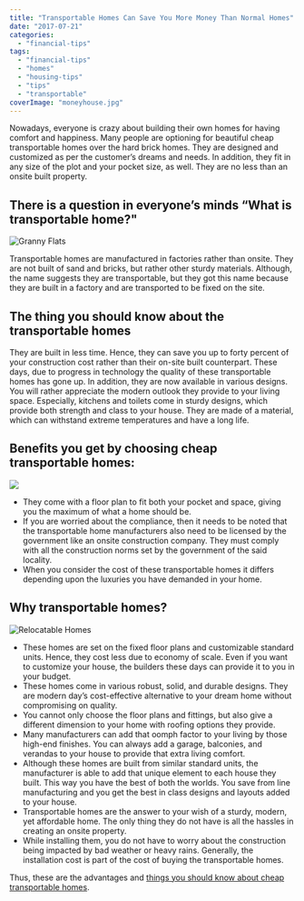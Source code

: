 ```yaml
---
title: "Transportable Homes Can Save You More Money Than Normal Homes"
date: "2017-07-21"
categories: 
  - "financial-tips"
tags: 
  - "financial-tips"
  - "homes"
  - "housing-tips"
  - "tips"
  - "transportable"
coverImage: "moneyhouse.jpg"
---
```


Nowadays, everyone is crazy about building their own homes for having comfort and happiness. Many people are optioning for beautiful cheap transportable homes over the hard brick homes. They are designed and customized as per the customer’s dreams and needs. In addition, they fit in any size of the plot and your pocket size, as well. They are no less than an onsite built property.

## There is a question in everyone’s minds “What is transportable home?"

![Granny Flats](/images/blog-images/cheap-transportable-homes.jpg)

Transportable homes are manufactured in factories rather than onsite. They are not built of sand and bricks, but rather other sturdy materials. Although, the name suggests they are transportable, but they got this name because they are built in a factory and are transported to be fixed on the site.

## The thing you should know about the transportable homes

They are built in less time. Hence, they can save you up to forty percent of your construction cost rather than their on-site built counterpart. These days, due to progress in technology the quality of these transportable homes has gone up. In addition, they are now available in various designs. You will rather appreciate the modern outlook they provide to your living space. Especially, kitchens and toilets come in sturdy designs, which provide both strength and class to your house. They are made of a material, which can withstand extreme temperatures and have a long life.

## Benefits you get by choosing cheap transportable homes:

![](/images/blog-images/cheap-transportable-homes1.jpg)

- They come with a floor plan to fit both your pocket and space, giving you the maximum of what a home should be.
- If you are worried about the compliance, then it needs to be noted that the transportable home manufacturers also need to be licensed by the government like an onsite construction company. They must comply with all the construction norms set by the government of the said locality.
- When you consider the cost of these transportable homes it differs depending upon the luxuries you have demanded in your home.

## Why transportable homes?

![Relocatable Homes](/images/blog-images/relocatable-homes.jpg)

- These homes are set on the fixed floor plans and customizable standard units. Hence, they cost less due to economy of scale. Even if you want to customize your house, the builders these days can provide it to you in your budget.
- These homes come in various robust, solid, and durable designs. They are modern day’s cost-effective alternative to your dream home without compromising on quality.
- You cannot only choose the floor plans and fittings, but also give a different dimension to your home with roofing options they provide.
- Many manufacturers can add that oomph factor to your living by those high-end finishes. You can always add a garage, balconies, and verandas to your house to provide that extra living comfort.
- Although these homes are built from similar standard units, the manufacturer is able to add that unique element to each house they built. This way you have the best of both the worlds. You save from line manufacturing and you get the best in class designs and layouts added to your house.
- Transportable homes are the answer to your wish of a sturdy, modern, yet affordable home. The only thing they do not have is all the hassles in creating an onsite property.
- While installing them, you do not have to worry about the construction being impacted by bad weather or heavy rains. Generally, the installation cost is part of the cost of buying the transportable homes.

Thus, these are the advantages and [things you should know about cheap transportable homes](http://superiorgrannyflats.com.au/granny-flat-queensland/).
